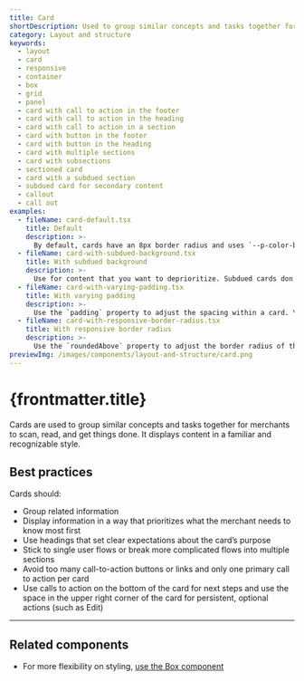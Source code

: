 ```yaml
---
title: Card
shortDescription: Used to group similar concepts and tasks together for easier scanning and reading.
category: Layout and structure
keywords:
  - layout
  - card
  - responsive
  - container
  - box
  - grid
  - panel
  - card with call to action in the footer
  - card with call to action in the heading
  - card with call to action in a section
  - card with button in the footer
  - card with button in the heading
  - card with multiple sections
  - card with subsections
  - sectioned card
  - card with a subdued section
  - subdued card for secondary content
  - callout
  - call out
examples:
  - fileName: card-default.tsx
    title: Default
    description: >-
      By default, cards have an 8px border radius and uses `--p-color-bg-surface` as the background and `--p-shadow-300` as the shadow. There is padding of `space-500` (20px) around children and `space-400` (16px) for small screens.
  - fileName: card-with-subdued-background.tsx
    title: With subdued background
    description: >-
      Use for content that you want to deprioritize. Subdued cards don’t stand out as much as cards with white backgrounds so don’t use them for information or actions that are critical to merchants.
  - fileName: card-with-varying-padding.tsx
    title: With varying padding
    description: >-
      Use the `padding` property to adjust the spacing within a card. You can also specify spacing values at different breakpoints.
  - fileName: card-with-responsive-border-radius.tsx
    title: With responsive border radius
    description: >-
      Use the `roundedAbove` property to adjust the border radius of the card based on a set breakpoint.
previewImg: /images/components/layout-and-structure/card.png
---
```


# {frontmatter.title}

<Lede>

Cards are used to group similar concepts and tasks together for merchants to scan, read, and get things done. It displays content in a familiar and recognizable style.

</Lede>

<Examples />

<Props componentName={frontmatter.title} />

## Best practices

Cards should:

- Group related information
- Display information in a way that prioritizes what the merchant needs to know most first
- Use headings that set clear expectations about the card’s purpose
- Stick to single user flows or break more complicated flows into multiple sections
- Avoid too many call-to-action buttons or links and only one primary call to action per card
- Use calls to action on the bottom of the card for next steps and use the space in the upper right corner of the card for persistent, optional actions (such as Edit)

---

## Related components

- For more flexibility on styling, [use the Box component](https://polaris.shopify.com/components/layout-and-structure/box)
